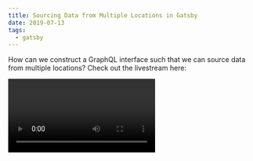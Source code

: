 ```yaml
---
title: Sourcing Data from Multiple Locations in Gatsby
date: 2019-07-13
tags:
  - gatsby
---
```


How can we construct a GraphQL interface such that we can source data from multiple locations? Check out the livestream here:

<Video url="https://www.youtube.com/watch?v=VFW1rUDRPe0&t=365"/>

The old way (that still works) but is really low level and complicated is [found here:](
https://github.com/ChristopherBiscardi/christopherbiscardi.github.com/blob/24227770908405592bb916938944579ba50b43c5/www/gatsby-node.js)

So the first thing we need is an interface, conceptually and literally. For this post we’ll keep it small and use an interface with a title and a body. Note that there are two additional features that are required for what we’re doing with Gatsby: `@nodeInterface` and the `id` field, which is required for satisfying the Gatsby `Node` interface.

```graphql
interface BlogPost @nodeInterface {
      id: ID!
      title: String
      body: String!
}`
```

This interface allows us to construct types that satisfy the interface which effectively means we are backing `BlogPost` with custom types. Being an interface means we can have multiple custom types that back the interface at the same time. So when we query `allBlogPost`, were really querying the collection of custom types that satisfy the interface.

## Querying for Yaml

We'll start with something that uses the GraphQL SDL, using a Yaml node to satisfy the interface. Since [`gatsby-transformer-yaml`](https://github.com/gatsbyjs/gatsby/tree/master/packages/gatsby-transformer-yaml) names it's type after the directory name, we end up with a Yaml node that is of type `ContentYaml`. We can use the `createTypes` schema customization API to change the types that the fields resolve to by using the same name. Importantly, we specify that this type implements `Node` *and* `BlogPost`, as this will allow us to query the content through the interface. Here's the content of our yaml file:

```yaml
subject: Some title
body: Some body content for the blog post
```

and the type we use to override it. Note that we're proxying the `subject` field to the `title` field to comply with the `BlogPost` interface.

```js
createTypes(`type ContentYaml implements Node & BlogPost {
    id: ID!
    title: String @proxy(from: "subject")
    body: String!
}`);
```

And now we can query the Yaml content through `allBlogPost`.

## Querying for Mdx

Querying for Mdx takes a bit more work. We have to solve an additional problem because some of the content (like `body` or `excerpt`) is only returned by resolvers and doesn't exist on the node itself. To achieve this, we'll take a subset of `Mdx` nodes and turn them into a new node time: `MdxBlogPost`. This new node type will be the type that implements our `BlogPost` interface. Here's the type definition for our new node. We use `buildObjectType` as that lets us pass resolvers through to the parent type (`Mdx` in this case).

```js
createTypes(
  schema.buildObjectType({
    name: `MdxBlogPost`,
    fields: {
      id: { type: `ID!` },
      title: {
        type: "String!"
      },
      body: {
        type: "String!",
        resolve(source, args, context, info) {
          const type = info.schema.getType(`Mdx`);
          const mdxNode = context.nodeModel.getNodeById({
            id: source.parent
          });
          const resolver = type.getFields()["body"].resolve;
          return resolver(mdxNode, {}, context, {
            fieldName: "body"
          });
        }
      }
    },
    interfaces: [`Node`, `BlogPost`]
  })
);
```

Then we need to select the subset of `Mdx` nodes to turn into the new node type and create the new nodes.

```js
exports.onCreateNode = ({ node, actions, getNode, createNodeId }) => {
  const { createNodeField, createNode, createParentChildLink } = actions;

  if (node.internal.type === `Mdx`) {
    const { frontmatter } = node;
    const parent = getNode(node.parent);

    if (parent.sourceInstanceName === "posts") {
      const fieldData = {
        title: node.frontmatter.title
      };

      createNode({
        ...fieldData,
        // Required fields.
        id: createNodeId(`${node.id} >>> MdxBlogPost`),
        parent: node.id,
        children: [],
        internal: {
          type: `MdxBlogPost`,
          contentDigest: crypto
            .createHash(`md5`)
            .update(JSON.stringify(fieldData))
            .digest(`hex`),
          content: JSON.stringify(fieldData),
          description: `Satisfies the BlogPost interface for Mdx`
        }
      });
      createParentChildLink({ parent: parent, child: node });
    }
  }
};
```

That's it. We now have two types that implement the `BlogPost` interface that we can query at the same time through the interface. This sets the stage for a number of really cool opportunities such as sourcing `BlogPost` content from arbitrary sources, like different CMSs.

Check out the full `gatsby-node.js` file here:

```js
const crypto = require("crypto");
const fs = require("fs");
exports.sourceNodes = ({ actions, schema }) => {
  const { createTypes } = actions;

  createTypes(`interface BlogPost @nodeInterface {
      id: ID!
      title: String
      body: String!
  }`);

  createTypes(`type ContentYaml implements Node & BlogPost {
      id: ID!
      title: String @proxy(from: "subject")
      body: String!
  }`);

  createTypes(
    schema.buildObjectType({
      name: `MdxBlogPost`,
      fields: {
        id: { type: `ID!` },
        title: {
          type: "String!"
        },
        body: {
          type: "String!",
          resolve(source, args, context, info) {
            const type = info.schema.getType(`Mdx`);
            const mdxNode = context.nodeModel.getNodeById({
              id: source.parent
            });
            const resolver = type.getFields()["body"].resolve;
            return resolver(mdxNode, {}, context, {
              fieldName: "body"
            });
          }
        }
      },
      interfaces: [`Node`, `BlogPost`]
    })
  );
};

exports.onCreateNode = ({ node, actions, getNode, createNodeId }) => {
  const { createNodeField, createNode, createParentChildLink } = actions;

  if (node.internal.type === `Mdx`) {
    const { frontmatter } = node;
    const parent = getNode(node.parent);

    if (parent.sourceInstanceName === "posts") {
      const fieldData = {
        title: node.frontmatter.title
      };

      createNode({
        ...fieldData,
        // Required fields.
        id: createNodeId(`${node.id} >>> MdxBlogPost`),
        parent: node.id,
        children: [],
        internal: {
          type: `MdxBlogPost`,
          contentDigest: crypto
            .createHash(`md5`)
            .update(JSON.stringify(fieldData))
            .digest(`hex`),
          content: JSON.stringify(fieldData),
          description: `Satisfies the BlogPost interface for Mdx`
        }
      });
      createParentChildLink({ parent: parent, child: node });
    }
  }
};
```
